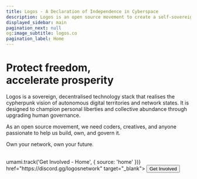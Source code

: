 ```yaml
---
title: Logos - A Declaration of Independence in Cyberspace
description: Logos is an open source movement to create a self-sovereign network state.
displayed_sidebar: main
pagination_next: null
og:image_subtitle: logos.co
pagination_label: Home
---
```



# Protect freedom,<br/>accelerate prosperity

Logos is a sovereign, decentralised technology stack that realises the cypherpunk vision of autonomous digital territories and network states. It is designed to champion personal liberties and collective abundance through upgrading human governance.

As an open source movement, we need coders, creatives, and anyone passionate to help us build, own, and govern it.

Own your network, own your future.

<br />

<Link onClick={() => umami.track('Get Involved - Home', { source: 'home' })} href="https://discord.gg/logosnetwork" target="_blank">
    <Button variant="outlined" size='large'>Get Involved</Button>
</Link>